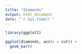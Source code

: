 ```yaml
---
title: "diamonds"
output: html_document
date: "`r Sys.time()`"
---
```


```r
library(ggplot2)
```
```r
ggplot(diamonds, aes(x = cut)) +
  geom_bar()
```

